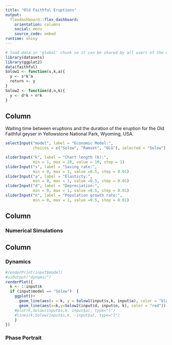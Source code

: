---
title: "Old Faithful Eruptions"
output: 
  flexdashboard::flex_dashboard:
    orientation: columns
    social: menu
    source_code: embed
runtime: shiny
---

```{r global, include=FALSE}
# load data in 'global' chunk so it can be shared by all users of the dashboard
library(datasets)
library(ggplot2)
data(faithful)
Solow1 <- function(s,k,a){
  y <- s*k^a
  return <- y
}
Solow2 <- function(d,n,k){
  y <- d*k + n*k
}
```

Column {.sidebar}
-----------------------------------------------------------------------

Waiting time between eruptions and the duration of the eruption for the
Old Faithful geyser in Yellowstone National Park, Wyoming, USA.

```{r}
selectInput("model", label = "Economic Model:",
            choices = c("Solow", "Ramset", "OLG"), selected = "Solow")

sliderInput("k", label = "Chart length (k):",
            min = 1, max = 20, value = 10, step = 1)
sliderInput("s", label = "Saving rate:",
            min = 0, max = 1, value =0.5, step = 0.01)
sliderInput("a", label = "Elasticty:",
            min = 0, max = 1, value =0.5, step = 0.01)
sliderInput("d", label = "Depreciation:",
            min = 0, max = 1, value =0.5, step = 0.01)
sliderInput("n", label = "Population growth rate:",
            min = 0, max = 1, value =0.5, step = 0.01)

```

Column
-----------------------------------------------------------------------

### Numerical Simulations

Column {.tabset}
-----------------------------------------------------------------------

### Dynamics

```{r}
#renderPrint(input$model)
#uiOutput("dynamic")
renderPlot({
  k <- 1:input$k
  if (input$model == "Solow")  {
    ggplot()+
      geom_line(aes(x = k, y = Solow1(input$s,k, input$a), color = "blue"))+
      geom_line(aes(x=k,y=Solow2(input$d, input$n, k), color = "red"))
    #plot(k,Solow(input$s,k, input$a), type="l")
    #lines(k,Solow(input$s,k, -input$a), type="l")
    }
})
```

### Phase Portrait
